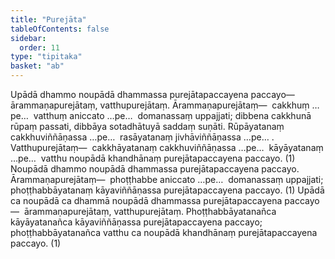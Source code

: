 ```yaml
---
title: "Purejāta"
tableOfContents: false
sidebar:
  order: 11
type: "tipitaka"
basket: "ab"
---
```



<DynamicBreadcrumb />

<Division number="399">

<Paragraph number="3331">
Upādā dhammo noupādā dhammassa purejātapaccayena paccayo—  ārammaṇapurejātaṃ, vatthupurejātaṃ. <Emphasis>Ārammaṇapurejātaṃ</Emphasis>—  cakkhuṃ …pe…  vatthuṃ aniccato …pe…  domanassaṃ uppajjati; dibbena cakkhunā rūpaṃ passati, dibbāya sotadhātuyā saddaṃ suṇāti. Rūpāyatanaṃ cakkhuviññāṇassa …pe…  rasāyatanaṃ jivhāviññāṇassa …pe… . <Emphasis>Vatthupurejātaṃ</Emphasis>—  cakkhāyatanaṃ cakkhuviññāṇassa …pe…  kāyāyatanaṃ …pe…  vatthu noupādā khandhānaṃ purejātapaccayena paccayo. (1)
</Paragraph>

<Paragraph number="3332">
Noupādā dhammo noupādā dhammassa purejātapaccayena paccayo. <Emphasis>Ārammaṇapurejātaṃ</Emphasis>—  phoṭṭhabbe aniccato …pe…  domanassaṃ uppajjati; phoṭṭhabbāyatanaṃ kāyaviññāṇassa purejātapaccayena paccayo. (1)
</Paragraph>

<Paragraph number="3333">
Upādā ca noupādā ca dhammā noupādā dhammassa purejātapaccayena paccayo—  <Emphasis>ārammaṇapurejātaṃ, vatthupurejātaṃ</Emphasis>. Phoṭṭhabbāyatanañca kāyāyatanañca kāyaviññāṇassa purejātapaccayena paccayo; phoṭṭhabbāyatanañca vatthu ca noupādā khandhānaṃ purejātapaccayena paccayo. (1)
</Paragraph>
</Division>